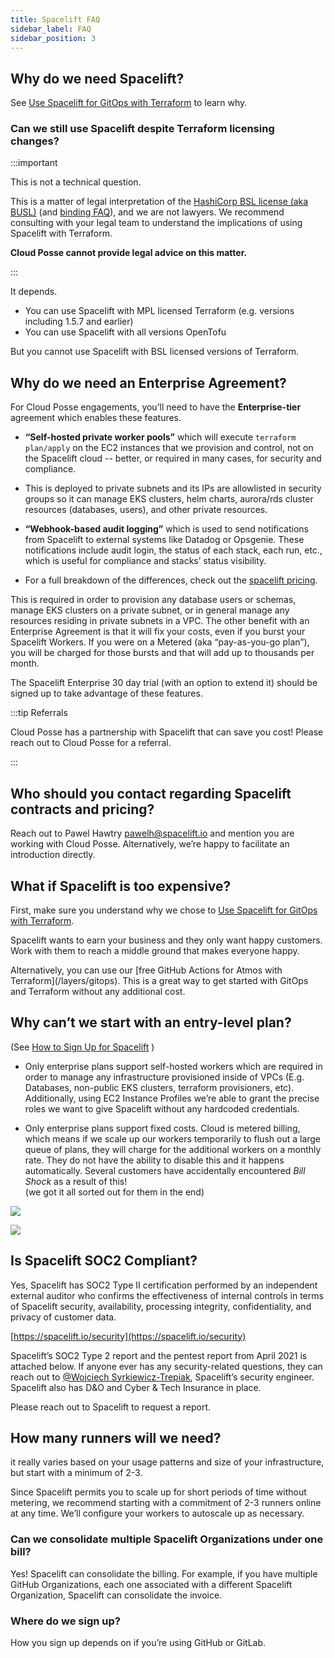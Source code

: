 ```yaml
---
title: Spacelift FAQ
sidebar_label: FAQ
sidebar_position: 3
---
```


## Why do we need Spacelift?

See [Use Spacelift for GitOps with Terraform](/resources/adrs/adopted/use-spacelift-for-gitops-with-terraform) to learn why.

### Can we still use Spacelift despite Terraform licensing changes?

:::important

This is not a technical question.

This is a matter of legal interpretation of the [HashiCorp BSL license (aka BUSL)](https://www.hashicorp.com/bsl) (and [binding FAQ](https://www.hashicorp.com/license-faq)), and we are not lawyers. We recommend consulting with your legal team to understand the implications of using Spacelift with Terraform.

**Cloud Posse cannot provide legal advice on this matter.**

:::

It depends.
- You can use Spacelift with MPL licensed Terraform (e.g. versions including 1.5.7 and earlier)
- You can use Spacelift with all versions OpenTofu

But you cannot use Spacelift with BSL licensed versions of Terraform.



## Why do we need an Enterprise Agreement?

For Cloud Posse engagements, you’ll need to have the **Enterprise-tier** agreement which enables these features.
- **“Self-hosted private worker pools”** which will execute `terraform plan/apply` on the EC2 instances that we provision and control, not on the Spacelift cloud -- better, or required in many cases, for security and compliance.

- This is deployed to private subnets and its IPs are allowlisted in security groups so it can manage EKS clusters, helm charts, aurora/rds cluster resources (databases, users), and other private resources.

- **“Webhook-based audit logging”** which is used to send notifications from Spacelift to external systems like Datadog or Opsgenie. These notifications include audit login, the status of each stack, each run, etc., which is useful for compliance and stacks’ status visibility.

- For a full breakdown of the differences, check out the [spacelift pricing](https://spacelift.io/pricing).

This is required in order to provision any database users or schemas, manage EKS clusters on a private subnet, or in general manage any resources residing in private subnets in a VPC. The other benefit with an Enterprise Agreement is that it will fix your costs, even if you burst your Spacelift Workers. If you were on a Metered (aka “pay-as-you-go plan”), you will be charged for those bursts and that will add up to thousands per month.

The Spacelift Enterprise 30 day trial (with an option to extend it) should be signed up to take advantage of these features.

:::tip Referrals

Cloud Posse has a partnership with Spacelift that can save you cost! Please reach out to Cloud Posse for a referral.

:::

## Who should you contact regarding Spacelift contracts and pricing?

Reach out to Pawel Hawtry [pawelh@spacelift.io](mailto:pawelh@spacelift.io) and mention you are working with Cloud Posse. Alternatively, we’re happy to facilitate an introduction directly.

## What if Spacelift is too expensive?

First, make sure you understand why we chose to [Use Spacelift for GitOps with Terraform](/resources/adrs/adopted/use-spacelift-for-gitops-with-terraform).

Spacelift wants to earn your business and they only want happy customers. Work with them to reach a middle ground that makes everyone happy.

<Note title="Tip">
  Alternatively, you can use our [free GitHub Actions for Atmos with Terraform](/layers/gitops). This is a great way to get started with GitOps and Terraform without any additional cost.
</Note>

## Why can’t we start with an entry-level plan?

(See [How to Sign Up for Spacelift](/layers/spacelift) )

- Only enterprise plans support self-hosted workers which are required in order to manage any infrastructure provisioned inside of VPCs (E.g. Databases, non-public EKS clusters, terraform provisioners, etc). Additionally, using EC2 Instance Profiles we’re able to grant the precise roles we want to give Spacelift without any hardcoded credentials.

- Only enterprise plans support fixed costs. Cloud is metered billing, which means if we scale up our workers temporarily to flush out a large queue of plans, they will charge for the additional workers on a monthly rate. They do not have the ability to disable this and it happens automatically.
  <Note>
    Several customers have accidentally encountered _Bill Shock_ as a result of this! <br/>
    (we got it all sorted out for them in the end)
  </Note>

<img src="/assets/refarch/cleanshot-2021-11-16-at-00.24.00@2x-20211116-062545.png" /><br/>

<img src="/assets/refarch/cleanshot-2021-11-16-at-00.21.25-20211116-062238.png" /><br/>

## Is Spacelift SOC2 Compliant?

Yes, Spacelift has SOC2 Type II certification performed by an independent external auditor who confirms the effectiveness of internal controls in terms of Spacelift security, availability, processing integrity, confidentiality, and privacy of customer data.

[https://spacelift.io/security](https://spacelift.io/security)

Spacelift’s SOC2 Type 2 report and the pentest report from April 2021 is attached below. If anyone ever has any security-related questions, they can reach out to [@Wojciech Syrkiewicz-Trepiak](mailto:wojciechs@spacelift.io), Spacelift’s security engineer. Spacelift also has D&O and Cyber & Tech Insurance in place.

Please reach out to Spacelift to request a report.

## How many runners will we need?

<Note title="TL;DR">
  it really varies based on your usage patterns and size of your infrastructure, but start with a minimum of 2-3.
</Note>

Since Spacelift permits you to scale up for short periods of time without metering, we recommend starting with a commitment of 2-3 runners online at any time. We’ll configure your workers to autoscale up as necessary.

### Can we consolidate multiple Spacelift Organizations under one bill?

Yes! Spacelift can consolidate the billing. For example, if you have multiple GitHub Organizations, each one associated with a different Spacelift Organization, Spacelift can consolidate the invoice.

### Where do we sign up?

How you sign up depends on if you’re using GitHub or GitLab.
